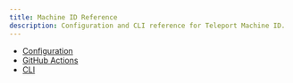 ```yaml
---
title: Machine ID Reference
description: Configuration and CLI reference for Teleport Machine ID.
---
```



- [Configuration](./reference/configuration.mdx)
- [GitHub Actions](./reference/github-actions.mdx)
- [CLI](../reference/cli/tbot.mdx)

